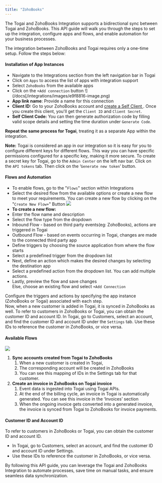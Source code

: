 ```yaml
---
title: "ZohoBooks"
---
```


The Togai and ZohoBooks Integration supports a bidirectional sync between Togai and ZohoBooks. This API guide will walk you through the steps to set up the integration, configure apps and flows, and enable automation for your business processes.

The integration between ZohoBooks and Togai requires only a one-time setup. Follow the steps below:

#### Installation of App Instances

* Navigate to the Integrations section from the left navigation bar in Togai
* Click on `Apps` to access the list of apps with integration support
* Select `ZohoBooks` from the available apps
* Click on the `+Add connection` button
!](/docs[/integrations/images/e9f8816-image.png) 
* **App link name**: Provide a name for this connection
* **Client ID:** Go to your ZohoBooks account and [create a Self Client ](https://www.zoho.com/accounts/protocol/oauth-setup.html). Once you create this client, you'll get the `Client ID` and `Client Secret`.
* **Self Client Code:** You can then generate authorization code by filling valid scope details and setting the time duration under `Generate Code`.

**Repeat the same process for Togai**, treating it as a separate App within the integration.

**Note:** Togai is considered an app in our integration so it is easy for you to configure different keys for different flows. This way you can have specific permissions configured for a specific key, making it more secure. To create a secret key for Togai, go to the `Admin Center` on the left nav bar. Click on the `API tokens` tab. Then click on the ‘`Generate new token`’ button.

#### Flows and Automation

* To enable flows, go to the "`Flows`" section within Integrations
* Select the desired flow from the available options or create a new flow to meet your requirements. You can create a new flow by clicking on the "`Create New Flow+`" Button
![](/docs/integrations/images/d3f89f5-image.png) 
* **To create a new flow:**
* Enter the flow name and description
* Select the flow type from the dropdown
* Inbound Flow - based on third party events(eg: ZohoBooks), actions are triggered in Togai
* Outbound Flow - based on events occurring in Togai, changes are made to the connected third party app
* Define triggers by choosing the source application from where the flow starts
* Select a predefined trigger from the dropdown list
* Next, define an action which makes the desired changes by selecting the destination app
* Select a predefined action from the dropdown list. You can add multiple actions.
* Lastly, preview the flow and save changes  
Else, choose an existing flow and select `+Add Connection`

Configure the triggers and actions by specifying the app instance (ZohoBooks or Togai) associated with each step.  
Now, when a new customer is added in Togai, it is synced in ZohoBooks as well. To refer to customers in ZohoBooks or Togai, you can obtain the customer ID and account ID. In Togai, go to Customers, select an account, and find the customer ID and account ID under the `Settings` tab. Use these IDs to reference the customer in ZohoBooks, or vice versa.

#### Available Flows

![](/docs/integrations/images/85c7473-image.png) 
1. **Sync accounts created from Togai to ZohoBooks**  
   1. When a new customer is created in Togai,  
   2. The corresponding account will be created in ZohoBooks  
   3. You can see this mapping of IDs in the Settings tab for that customer.
2. **Create an invoice in ZohoBooks on Togai invoice**  
   1. Event data is ingested into Togai using Togai APIs.  
   2. At the end of the billing cycle, an invoice in Togai is automatically generated. You can see this invoice in the ‘Invoices’ section  
   3. When the ongoing invoice gets converted into a generated invoice, the invoice is synced from Togai to ZohoBooks for invoice payments.

#### Customer ID and Account ID

To refer to customers in ZohoBooks or Togai, you can obtain the customer ID and account ID.

* In Togai, go to Customers, select an account, and find the customer ID and account ID under Settings.
* Use these IDs to reference the customer in ZohoBooks, or vice versa.

By following this API guide, you can leverage the Togai and ZohoBooks Integration to automate processes, save time on manual tasks, and ensure seamless data synchronization.